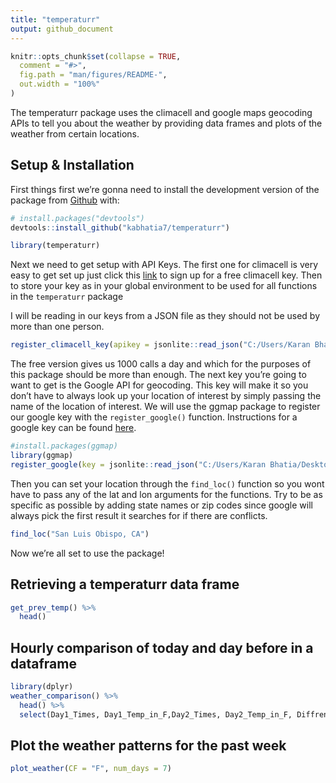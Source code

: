 ```yaml
---
title: "temperaturr"
output: github_document
---
```


```r
knitr::opts_chunk$set(collapse = TRUE,
  comment = "#>",
  fig.path = "man/figures/README-",
  out.width = "100%"
)
```

The temperaturr package uses the climacell and google maps geocoding APIs to tell you about the weather by providing data frames and plots of the weather from certain locations. 

## Setup & Installation

First things first we're gonna need to install the development version of the package from [Github](https://github.com/) with:

```r
# install.packages("devtools")
devtools::install_github("kabhatia7/temperaturr")
```


```r
library(temperaturr)
```



Next we need to get setup with API Keys. The first one for climacell is very easy to get set up just click this [link](https://developer.climacell.co/sign-up) to sign up for a free climacell key. Then to store your key as in your global environment to be used for all functions in the `temperaturr` package

I will be reading in our keys from a JSON file as they should not be used by more than one person.

```r
register_climacell_key(apikey = jsonlite::read_json("C:/Users/Karan Bhatia/Desktop/keys/keys.json")$climacell)
```


The free version gives us 1000 calls a day and which for the purposes of this package should be more than enough. The next key you're going to want to get is the Google API for geocoding. This key will make it so you don't have to always look up your location of interest by simply passing the name of the location of interest. We will use the ggmap package to register our google key with the `register_google()` function. Instructions for a google key can be found [here](https://developers.google.com/maps/documentation/geocoding/get-api-key).  


```r
#install.packages(ggmap)
library(ggmap)
register_google(key = jsonlite::read_json("C:/Users/Karan Bhatia/Desktop/keys/keys.json")$google)
```



Then you can set your location through the `find_loc()` function so you wont have to pass any of the lat and lon arguments for the functions. Try to be as specific as possible by adding state names or zip codes since google will always pick the first result it searches for if there are conflicts. 

```r
find_loc("San Luis Obispo, CA")
```


Now we're all set to use the package! 



## Retrieving a temperaturr data frame

```r
get_prev_temp() %>% 
  head()
```



## Hourly comparison of today and day before in a dataframe

```r
library(dplyr)
weather_comparison() %>% 
  head() %>% 
  select(Day1_Times, Day1_Temp_in_F,Day2_Times, Day2_Temp_in_F, Diffrence_in_F)
```


## Plot the weather patterns for the past week

```r
plot_weather(CF = "F", num_days = 7)
```

